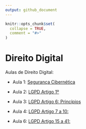 ```yaml
---
output: github_document
---
```

  
  <!-- README.md is generated from README.Rmd. Please edit that file -->
  
```r
knitr::opts_chunk$set(
  collapse = TRUE,
  comment = "#>"
)
```

# Direito Digital

<!-- badges: start -->
  <!-- badges: end -->
  
  Aulas de Direito Digital:
  
- Aula 1: [Segurança Cibernética](https://ndtj.github.io/direitoDigital/slides/ciber.html)

- Aula 2: [LGPD Artigo 1º](https://ndtj.github.io/direitoDigital/slides/lgpd1.html)

- Aula 3: [LGPD Artigo 6: Princípios](https://ndtj.github.io/direitoDigital/slides/lgpd3.html)

- Aula 4: [LGPD Artigo 7 a 10:  ](https://ndtj.github.io/direitoDigital/slides/lgpd4.html)


- Aula 6: [LGPD Artigo 15 a 41:  ](https://ndtj.github.io/direitoDigital/slides/lgpd6.html)


